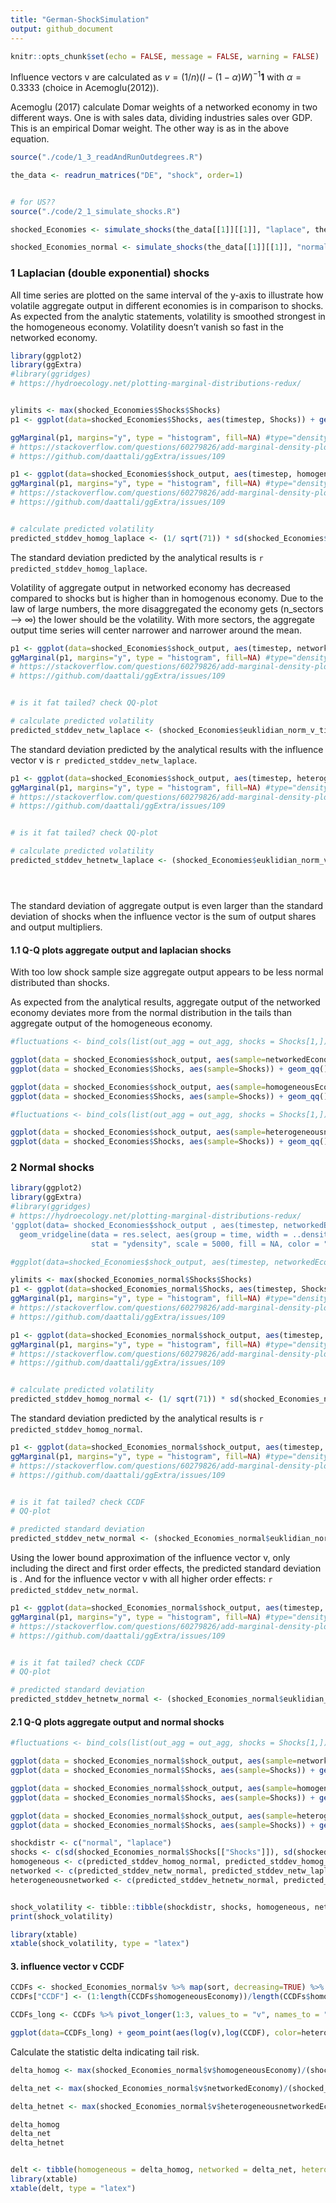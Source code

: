 ```yaml
---
title: "German-ShockSimulation"
output: github_document
---
```


```r
knitr::opts_chunk$set(echo = FALSE, message = FALSE, warning = FALSE)
```

Influence vectors v are calculated as $v =(1/n) (I-(1-\alpha)W)^{-1}\mathbf{1}$
with $\alpha =0.3333$ (choice in Acemoglu(2012)).


Acemoglu (2017) calculate Domar weights of a networked economy in two different ways. One is with sales data, dividing industries sales over GDP. This is an empirical Domar weight. The other way is as in the above equation.


```r

source("./code/1_3_readAndRunOutdegrees.R")

the_data <- readrun_matrices("DE", "shock", order=1)


# for US??
source("./code/2_1_simulate_shocks.R")

shocked_Economies <- simulate_shocks(the_data[[1]][[1]], "laplace", the_data[[2]], n_shocks = 10^3)

shocked_Economies_normal <- simulate_shocks(the_data[[1]][[1]], "normal", the_data[[2]], n_shocks = 10^3)


```




### 1 Laplacian (double exponential) shocks

All time series are plotted on the same interval of the y-axis to illustrate how volatile aggregate output in different economies is in comparison to shocks. As expected from the analytic statements, volatility is smoothed strongest in the homogeneous economy. Volatility doesn't vanish so fast in the networked economy.


```r

library(ggplot2)
library(ggExtra)
#library(ggridges)
# https://hydroecology.net/plotting-marginal-distributions-redux/


ylimits <- max(shocked_Economies$Shocks$Shocks)
p1 <- ggplot(data=shocked_Economies$Shocks, aes(timestep, Shocks)) + geom_point(alpha=0) + geom_line() + theme_minimal() + annotate("text", x = length(shocked_Economies$Shocks$Shocks) * (1/4), y = -ylimits, label =  paste("sd = ", round(sd(shocked_Economies$Shocks[["Shocks"]]), digits = 3))) + ylim(c(-ylimits,ylimits)) # suppress points, only show lines

ggMarginal(p1, margins="y", type = "histogram", fill=NA) #type="density"
# https://stackoverflow.com/questions/60279826/add-marginal-density-plot-based-on-subset-of-plotted-data
# https://github.com/daattali/ggExtra/issues/109


```



```r


p1 <- ggplot(data=shocked_Economies$shock_output, aes(timestep, homogeneousEconomy)) + geom_point(alpha=0) + geom_line() + theme_minimal() + annotate("text", x = length(shocked_Economies$shock_output$timestep) * (1/6) , y = -ylimits*0.9, label =  paste("sd = ", round(sd(shocked_Economies$shock_output[["homogeneousEconomy"]]), digits = 3))) + ylim(c(-ylimits,ylimits)) # suppress points, only show lines
ggMarginal(p1, margins="y", type = "histogram", fill=NA) #type="density"
# https://stackoverflow.com/questions/60279826/add-marginal-density-plot-based-on-subset-of-plotted-data
# https://github.com/daattali/ggExtra/issues/109


# calculate predicted volatility
predicted_stddev_homog_laplace <- (1/ sqrt(71)) * sd(shocked_Economies$Shocks[["Shocks"]])


```

The standard deviation predicted by the analytical results is `r predicted_stddev_homog_laplace`.

Volatility of aggregate output in networked economy has decreased compared to shocks but is higher than in homogenous economy. Due to the law of large numbers, the more disaggregated the economy gets (n_sectors --> $\infty$) the lower should be the volatility. With more sectors, the aggregate output time series will center narrower and narrower around the mean.


```r


p1 <- ggplot(data=shocked_Economies$shock_output, aes(timestep, networkedEconomy)) + geom_point(alpha=0) + geom_line() + theme_minimal() + annotate("text", x = length(shocked_Economies$shock_output$timestep) * (1/6), y = -ylimits*0.9, label =  paste("sd = ", round(sd(shocked_Economies$shock_output[["networkedEconomy"]]), digits = 3))) + ylim(c(-ylimits,ylimits)) # suppress points, only show lines
ggMarginal(p1, margins="y", type = "histogram", fill=NA) #type="density"
# https://stackoverflow.com/questions/60279826/add-marginal-density-plot-based-on-subset-of-plotted-data
# https://github.com/daattali/ggExtra/issues/109


# is it fat tailed? check QQ-plot

# calculate predicted volatility
predicted_stddev_netw_laplace <- (shocked_Economies$euklidian_norm_v_tibble$networkedEconomy) * sd(shocked_Economies$Shocks[["Shocks"]])


```

The standard deviation predicted by the analytical results with the influence vector v is `r predicted_stddev_netw_laplace`.


```r

p1 <- ggplot(data=shocked_Economies$shock_output, aes(timestep, heterogeneousnetworkedEconomy)) + geom_point(alpha=0) + geom_line() + theme_minimal() + annotate("text", x = length(shocked_Economies$shock_output$timestep) * (1/6), y = -ylimits*0.9, label =  paste("sd = ", round(sd(shocked_Economies$shock_output[["heterogeneousnetworkedEconomy"]]), digits = 3))) + ylim(c(-ylimits,ylimits)) # suppress points, only show lines
ggMarginal(p1, margins="y", type = "histogram", fill=NA) #type="density"
# https://stackoverflow.com/questions/60279826/add-marginal-density-plot-based-on-subset-of-plotted-data
# https://github.com/daattali/ggExtra/issues/109


# is it fat tailed? check QQ-plot

# calculate predicted volatility
predicted_stddev_hetnetw_laplace <- (shocked_Economies$euklidian_norm_v_tibble$heterogeneousnetworkedEconomy) * sd(shocked_Economies$Shocks[["Shocks"]])





```
The standard deviation of aggregate output is even larger than the standard deviation of shocks when the influence vector is the sum of output shares and output multipliers.



#### 1.1 Q-Q plots aggregate output and laplacian shocks

With too low shock sample size aggregate output appears to be less normal distributed than shocks.

[x- und y-Achse muss überall selbe skalierung haben um optisch den Vergleich zwischen den QQ-plots zu haben]: The shocks are divided by the euclidean norm of the influence vector v. This scales shocks in each type of economy to the same interval.


As expected from the analytical results, aggregate output of the networked economy deviates more from the normal distribution in the tails than aggregate output of the homogeneous economy.

```r

#fluctuations <- bind_cols(list(out_agg = out_agg, shocks = Shocks[1,]))

ggplot(data = shocked_Economies$shock_output, aes(sample=networkedEconomy* (1/shocked_Economies$euklidian_norm_v_tibble$networkedEconomy))) + geom_qq() + geom_qq_line() + theme_minimal() + ggtitle("networked")
ggplot(data = shocked_Economies$Shocks, aes(sample=Shocks)) + geom_qq() + geom_qq_line() + theme_minimal() + ggtitle("shocks")


```




```r

ggplot(data = shocked_Economies$shock_output, aes(sample=homogeneousEconomy* (1/shocked_Economies$euklidian_norm_v_tibble$homogeneousEconomy))) + geom_qq() + geom_qq_line() + theme_minimal() + ggtitle("homogeneous")
ggplot(data = shocked_Economies$Shocks, aes(sample=Shocks)) + geom_qq() + geom_qq_line() + theme_minimal() + ggtitle("shocks")

```



```r

#fluctuations <- bind_cols(list(out_agg = out_agg, shocks = Shocks[1,]))

ggplot(data = shocked_Economies$shock_output, aes(sample=heterogeneousnetworkedEconomy* (1/shocked_Economies$euklidian_norm_v_tibble$heterogeneousnetworkedEconomy))) + geom_qq() + geom_qq_line() + theme_minimal() + ggtitle("heterogeneousnetworked")
ggplot(data = shocked_Economies$Shocks, aes(sample=Shocks)) + geom_qq() + geom_qq_line() + theme_minimal() + ggtitle("shocks")


```


### 2 Normal shocks

```r

library(ggplot2)
library(ggExtra)
#library(ggridges)
# https://hydroecology.net/plotting-marginal-distributions-redux/
'ggplot(data= shocked_Economies$shock_output , aes(timestep, networkedEconomy)) + geom_line() + 
  geom_vridgeline(data = res.select, aes(group = time, width = ..density..), 
                  stat = "ydensity", scale = 5000, fill = NA, color = "blue", size = 1) '

#ggplot(data=shocked_Economies$shock_output, aes(timestep, networkedEconomy)) + geom_point() + geom_line()

ylimits <- max(shocked_Economies_normal$Shocks$Shocks)
p1 <- ggplot(data=shocked_Economies_normal$Shocks, aes(timestep, Shocks)) + geom_point(alpha=0) + geom_line() + theme_minimal() + annotate("text", x = length(shocked_Economies_normal$Shocks$Shocks) * (1/4), y = -ylimits, label =  paste("sd = ", round(sd(shocked_Economies_normal$Shocks[["Shocks"]]), digits = 3))) + ylim(c(-ylimits,ylimits)) # suppress points, only show lines
ggMarginal(p1, margins="y", type = "histogram", fill=NA) #type="density"
# https://stackoverflow.com/questions/60279826/add-marginal-density-plot-based-on-subset-of-plotted-data
# https://github.com/daattali/ggExtra/issues/109

```


```r


p1 <- ggplot(data=shocked_Economies_normal$shock_output, aes(timestep, homogeneousEconomy)) + geom_point(alpha=0) + geom_line() + theme_minimal() + annotate("text", x = length(shocked_Economies_normal$shock_output$timestep) * (1/6) , y = -ylimits*0.9, label =  paste("sd = ", round(sd(shocked_Economies_normal$shock_output[["homogeneousEconomy"]]), digits = 3))) + ylim(c(-ylimits,ylimits)) # suppress points, only show lines
ggMarginal(p1, margins="y", type = "histogram", fill=NA) #type="density"
# https://stackoverflow.com/questions/60279826/add-marginal-density-plot-based-on-subset-of-plotted-data
# https://github.com/daattali/ggExtra/issues/109


# calculate predicted volatility
predicted_stddev_homog_normal <- (1/ sqrt(71)) * sd(shocked_Economies_normal$Shocks[["Shocks"]])


```


The standard deviation predicted by the analytical results is `r predicted_stddev_homog_normal`.


```r


p1 <- ggplot(data=shocked_Economies_normal$shock_output, aes(timestep, networkedEconomy)) + geom_point(alpha=0) + geom_line() + theme_minimal() + annotate("text", x = length(shocked_Economies_normal$shock_output$timestep) * (1/6), y = -ylimits*0.9, label =  paste("sd = ", round(sd(shocked_Economies_normal$shock_output[["networkedEconomy"]]), digits = 3))) + ylim(c(-ylimits,ylimits)) # suppress points, only show lines
ggMarginal(p1, margins="y", type = "histogram", fill=NA) #type="density"
# https://stackoverflow.com/questions/60279826/add-marginal-density-plot-based-on-subset-of-plotted-data
# https://github.com/daattali/ggExtra/issues/109


# is it fat tailed? check CCDF
# QQ-plot

# predicted standard deviation
predicted_stddev_netw_normal <- (shocked_Economies_normal$euklidian_norm_v_tibble$networkedEconomy) * sd(shocked_Economies_normal$Shocks[["Shocks"]])


```

Using the lower bound approximation of the influence vector v, only including the direct and first order effects, the predicted standard deviation is . And for the influence vector v with all higher order effects: `r predicted_stddev_netw_normal`.



```r


p1 <- ggplot(data=shocked_Economies_normal$shock_output, aes(timestep, heterogeneousnetworkedEconomy)) + geom_point(alpha=0) + geom_line() + theme_minimal() + annotate("text", x = length(shocked_Economies_normal$shock_output$timestep) * (1/6), y = -ylimits*0.9, label =  paste("sd = ", round(sd(shocked_Economies_normal$shock_output[["heterogeneousnetworkedEconomy"]]), digits = 3))) + ylim(c(-ylimits,ylimits)) # suppress points, only show lines
ggMarginal(p1, margins="y", type = "histogram", fill=NA) #type="density"
# https://stackoverflow.com/questions/60279826/add-marginal-density-plot-based-on-subset-of-plotted-data
# https://github.com/daattali/ggExtra/issues/109


# is it fat tailed? check CCDF
# QQ-plot

# predicted standard deviation
predicted_stddev_hetnetw_normal <- (shocked_Economies_normal$euklidian_norm_v_tibble$heterogeneousnetworkedEconomy) * sd(shocked_Economies_normal$Shocks[["Shocks"]])


```

#### 2.1 Q-Q plots aggregate output and normal shocks

```r

#fluctuations <- bind_cols(list(out_agg = out_agg, shocks = Shocks[1,]))

ggplot(data = shocked_Economies_normal$shock_output, aes(sample=networkedEconomy* (1/shocked_Economies_normal$euklidian_norm_v_tibble$networkedEconomy))) + geom_qq() + geom_qq_line() + theme_minimal() + ggtitle("networked")
ggplot(data = shocked_Economies_normal$Shocks, aes(sample=Shocks)) + geom_qq() + geom_qq_line() + theme_minimal() + ggtitle("shocks")


```




```r

ggplot(data = shocked_Economies_normal$shock_output, aes(sample=homogeneousEconomy* (1/shocked_Economies_normal$euklidian_norm_v_tibble$homogeneousEconomy))) + geom_qq() + geom_qq_line() + theme_minimal() + ggtitle("homogeneous")
ggplot(data = shocked_Economies_normal$Shocks, aes(sample=Shocks)) + geom_qq() + geom_qq_line() + theme_minimal() + ggtitle("shocks")

```


```r

ggplot(data = shocked_Economies_normal$shock_output, aes(sample=heterogeneousnetworkedEconomy* (1/shocked_Economies_normal$euklidian_norm_v_tibble$heterogeneousnetworkedEconomy))) + geom_qq() + geom_qq_line() + theme_minimal() + ggtitle("heterogeneousnetworked")
ggplot(data = shocked_Economies_normal$Shocks, aes(sample=Shocks)) + geom_qq() + geom_qq_line() + theme_minimal() + ggtitle("shocks")

```


```r

shockdistr <- c("normal", "laplace")
shocks <- c(sd(shocked_Economies_normal$Shocks[["Shocks"]]), sd(shocked_Economies$Shocks[["Shocks"]]))
homogeneous <- c(predicted_stddev_homog_normal, predicted_stddev_homog_laplace)
networked <- c(predicted_stddev_netw_normal, predicted_stddev_netw_laplace)
heterogeneousnetworked <- c(predicted_stddev_hetnetw_normal, predicted_stddev_hetnetw_laplace)


shock_volatility <- tibble::tibble(shockdistr, shocks, homogeneous, networked, heterogeneousnetworked)
print(shock_volatility)

```


```r

library(xtable)
xtable(shock_volatility, type = "latex")

```



#### 3. influence vector v CCDF

```r

CCDFs <- shocked_Economies_normal$v %>% map(sort, decreasing=TRUE) %>% as_tibble()
CCDFs["CCDF"] <- (1:length(CCDFs$homogeneousEconomy))/length(CCDFs$homogeneousEconomy)

CCDFs_long <- CCDFs %>% pivot_longer(1:3, values_to = "v", names_to = "heterogeneity")

ggplot(data=CCDFs_long) + geom_point(aes(log(v),log(CCDF), color=heterogeneity)) + theme_minimal()

```

Calculate the statistic delta indicating tail risk.

```r

delta_homog <- max(shocked_Economies_normal$v$homogeneousEconomy)/(shocked_Economies$euklidian_norm_v_tibble$homogeneousEconomy/sqrt(71))

delta_net <- max(shocked_Economies_normal$v$networkedEconomy)/(shocked_Economies$euklidian_norm_v_tibble$networkedEconomy/sqrt(71))

delta_hetnet <- max(shocked_Economies_normal$v$heterogeneousnetworkedEconomy)/(shocked_Economies$euklidian_norm_v_tibble$heterogeneousnetworkedEconomy/sqrt(71))

delta_homog
delta_net
delta_hetnet


delt <- tibble(homogeneous = delta_homog, networked = delta_net, heterogeneousnetworked = delta_hetnet)
library(xtable)
xtable(delt, type = "latex")

```

